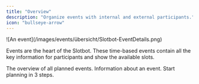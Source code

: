 ```yaml
---
title: "Overview"
description: "Organize events with internal and external participants."
icon: "bullseye-arrow"
---
```


<Frame caption="An event">
	![An event](/images/events/übersicht/Slotbot-EventDetails.png)
</Frame>

Events are the heart of the Slotbot. These time-based events contain all the key information for participants and show the available slots.

<Columns cols={3}>
	<Card title={"Event Calendar"} href={"/en/events/event-calendar"} img={"/images/art/wave-1.png"}>
		The overview of all planned events.
	</Card>
	<Card title={"Event Details"} href={"/en/events/event-details"} img={"/images/art/wave-2.png"}>
		Information about an event.
	</Card>
	<Card title={"Create Events"} href={"/en/events/creating-events"} img={"/images/art/wave-3.png"}>
		Start planning in 3 steps.
	</Card>
</Columns>

